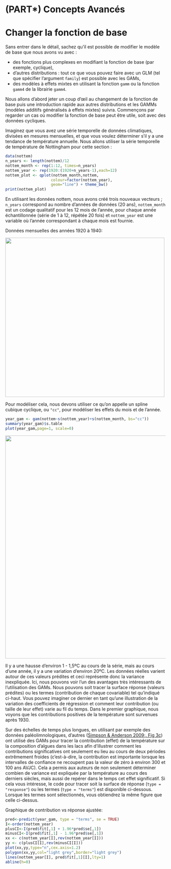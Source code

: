 # (PART\*) Concepts Avancés {-}

# Changer la fonction de base

Sans entrer dans le détail, sachez qu'il est possible de modifier le
modèle de base que nous avons vu avec :

-   des fonctions plus complexes en modifiant la fonction de base (par
    exemple, cyclique),
-   d'autres distributions : tout ce que vous pouvez faire avec un GLM
    (tel que spécifier l'argument `family`) est possible avec les GAMs,
-   des modèles à effets mixtes en utilisant la fonction `gamm` ou la
    fonction `gamm4` de la librairie `gamm4`.

Nous allons d'abord jeter un coup d'œil au changement de la fonction de
base puis une introduction rapide aux autres distributions et les GAMMs
(modèles additifs généralisés à effets mixtes) suivra. Commençons par
regarder un cas où modifier la fonction de base peut être utile, soit
avec des données cycliques.

Imaginez que vous avez une série temporelle de données climatiques,
divisées en mesures mensuelles, et que vous voulez déterminer s'il y a
une tendance de température annuelle. Nous allons utiliser la série
temporelle de température de Nottingham pour cette section :

```r
data(nottem)
n_years <- length(nottem)/12
nottem_month <- rep(1:12, times=n_years)
nottem_year <- rep(1920:(1920+n_years-1),each=12)
nottem_plot <- qplot(nottem_month,nottem, 
                    colour=factor(nottem_year), 
                    geom="line") + theme_bw()
print(nottem_plot)
```

En utilisant les données nottem, nous avons créé trois nouveaux
vecteurs ; `n_years` correspond au nombre d'années de données (20 ans),
`nottem_month` est un codage qualitatif pour les 12 mois de l'année,
pour chaque année échantillonnée (série de 1 à 12, répétée 20 fois) et
`nottem_year` est une variable où l'année correspondant à chaque mois
est fournie.

Données mensuelles des années 1920 à 1940:

![](images//graphic4.1.jpg){width="500"}

Pour modéliser cela, nous devons utiliser ce qu'on appelle un spline
cubique cyclique, ou `"cc"`, pour modéliser les effets du mois et de
l'année.

```r
year_gam <- gam(nottem~s(nottem_year)+s(nottem_month, bs="cc"))
summary(year_gam)$s.table
plot(year_gam,page=1, scale=0)
```

![](images//graphic4.2.jpg){width="700"}

Il y a une hausse d'environ 1 - 1,5ºC au cours de la série, mais au
cours d'une année, il y a une variation d'environ 20ºC. Les données
réelles varient autour de ces valeurs prédites et ceci représente donc
la variance inexpliquée. Ici, nous pouvons voir l'un des avantages très
intéressants de l'utilisation des GAMs. Nous pouvons soit tracer la
surface réponse (valeurs prédites) ou les termes (contribution de chaque
covariable) tel qu'indiqué ci-haut. Vous pouvez imaginer ce dernier en
tant qu'une illustration de la variation des coefficients de régression
et comment leur contribution (ou taille de leur effet) varie au fil du
temps. Dans le premier graphique, nous voyons que les contributions
positives de la température sont survenues après 1930.

Sur des échelles de temps plus longues, en utilisant par exemple des
données paléolimnologiques, d'autres ([Simpson & Anderson 2009;. Fig
3c](http://www.aslo.info/lo/toc/vol_54/issue_6_part_2/2529.pdf)) ont
utilisé des GAMs pour tracer la contribution (effet) de la température
sur la composition d'algues dans les lacs afin d'illustrer comment les
contributions significatives ont seulement eu lieu au cours de deux
périodes extrêmement froides (c'est-à-dire, la contribution est
importante lorsque les intervalles de confiance ne recoupent pas la
valeur de zéro à environ 300 et 100 ans AVJC). Cela a permis aux auteurs
de non seulement déterminer combien de variance est expliquée par la
température au cours des derniers siècles, mais aussi de repérer dans le
temps cet effet significatif. Si cela vous intéresse, le code pour
tracer soit la surface de réponse (`type = "response"`) ou les termes
(`type = "terms"`) est disponible ci-dessous. Lorsque les termes sont
sélectionnés, vous obtiendrez la même figure que celle ci-dessus.

Graphique de contribution vs réponse ajustée:

```r
pred<-predict(year_gam, type = "terms", se = TRUE)
I<-order(nottem_year)
plusCI<-I(pred$fit[,1] + 1.96*pred$se[,1])
minusCI<-I(pred$fit[,1] - 1.96*pred$se[,1])
xx <- c(nottem_year[I],rev(nottem_year[I]))
yy <- c(plusCI[I],rev(minusCI[I]))
plot(xx,yy,type="n",cex.axis=1.2)
polygon(xx,yy,col="light grey",border="light grey")
lines(nottem_year[I], pred$fit[,1][I],lty=1)
abline(h=0)
```
